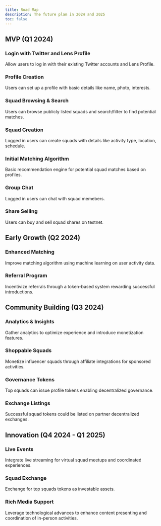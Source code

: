 ```yaml
---
title: Road Map
description: The future plan in 2024 and 2025
toc: false
---
```


## MVP (Q1 2024)

### Login with Twitter and Lens Profile
Allow users to log in with their existing Twitter accounts and Lens Profile.

### Profile Creation
Users can set up a profile with basic details like name, photo, interests.

### Squad Browsing & Search
Users can browse publicly listed squads and search/filter to find potential matches. 

### Squad Creation
Logged in users can create squads with details like activity type, location, schedule. 

### Initial Matching Algorithm
Basic recommendation engine for potential squad matches based on profiles.

### Group Chat
Logged in users can chat with squad memebers.

### Share Selling
Users can buy and sell squad shares on testnet.

## Early Growth (Q2 2024)

### Enhanced Matching
Improve matching algorithm using machine learning on user activity data.

### Referral Program
Incentivize referrals through a token-based system rewarding successful introductions. 

## Community Building (Q3 2024) 

### Analytics & Insights
Gather analytics to optimize experience and introduce monetization features.

### Shoppable Squads
Monetize influencer squads through affiliate integrations for sponsored activities.

### Governance Tokens 
Top squads can issue profile tokens enabling decentralized governance.

### Exchange Listings
Successful squad tokens could be listed on partner decentralized exchanges.

## Innovation (Q4 2024 - Q1 2025)

### Live Events  
Integrate live streaming for virtual squad meetups and coordinated experiences. 

### Squad Exchange
Exchange for top squads tokens as investable assets.

### Rich Media Support 
Leverage technological advances to enhance content presenting and coordination of in-person activities.
